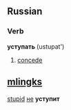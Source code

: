==Russian==
===Verb===
'''уступать''' (ustupat')

# [[concede]]

==[[mlingks]]==
[[stupid]] [[не]] '''уступит'''